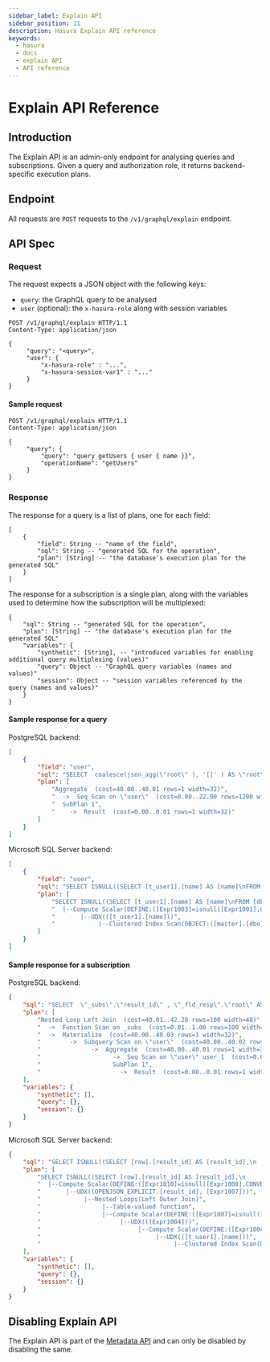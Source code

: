 ```yaml
---
sidebar_label: Explain API
sidebar_position: 11
description: Hasura Explain API reference
keywords:
  - hasura
  - docs
  - explain API
  - API reference
---
```


# Explain API Reference

## Introduction

The Explain API is an admin-only endpoint for analysing queries and
subscriptions. Given a query and authorization role, it returns
backend-specific execution plans.

## Endpoint

All requests are `POST` requests to the `/v1/graphql/explain` endpoint.

## API Spec

### Request

The request expects a JSON object with the following keys:  
-   `query`: the GraphQL query to be analysed
-   `user` (optional): the `x-hasura-role` along with session variables

```http
POST /v1/graphql/explain HTTP/1.1
Content-Type: application/json

{
     "query": "<query>",
     "user": {
         "x-hasura-role" : "...",
         "x-hasura-session-var1" : "..."
     }
}
```

#### Sample request

```http
POST /v1/graphql/explain HTTP/1.1
Content-Type: application/json

{
     "query": {
         "query": "query getUsers { user { name }}",
         "operationName": "getUsers"
     }
}
```

### Response

The response for a query is a list of plans, one for each field:

```none
[
    {
        "field": String -- "name of the field",
        "sql": String -- "generated SQL for the operation",
        "plan": [String] -- "the database's execution plan for the generated SQL"
    }
]
```

The response for a subscription is a single plan, along with the
variables used to determine how the subscription will be multiplexed:

```none
{
    "sql": String -- "generated SQL for the operation",
    "plan": [String] -- "the database's execution plan for the generated SQL"
    "variables": {
        "synthetic": [String], -- "introduced variables for enabling additional query multiplexing (values)"
        "query": Object -- "GraphQL query variables (names and values)"
        "session": Object -- "session variables referenced by the query (names and values)"
    }
}
```

#### Sample response for a query

PostgreSQL backend:

```json
[
    {
        "field": "user",
        "sql": "SELECT  coalesce(json_agg(\"root\" ), '[]' ) AS \"root\" FROM  (SELECT  row_to_json((SELECT  \"_1_e\"  FROM  (SELECT  \"_0_root.base\".\"name\" AS \"name\"       ) AS \"_1_e\"      ) ) AS \"root\" FROM  (SELECT  *  FROM \"public\".\"user\"  WHERE ('true')     ) AS \"_0_root.base\"      ) AS \"_2_root\"      ",
        "plan": [
            "Aggregate  (cost=40.00..40.01 rows=1 width=32)",
            "  ->  Seq Scan on \"user\"  (cost=0.00..22.00 rows=1200 width=32)",
            "  SubPlan 1",
            "    ->  Result  (cost=0.00..0.01 rows=1 width=32)"
        ]
    }
]
```

Microsoft SQL Server backend:

```json
[
    {
        "field": "user",
        "sql": "SELECT ISNULL((SELECT [t_user1].[name] AS [name]\nFROM [dbo].[user] AS [t_user1]\nFOR JSON PATH, INCLUDE_NULL_VALUES), '[]')",
        "plan": [
            "SELECT ISNULL((SELECT [t_user1].[name] AS [name]\nFROM [dbo].[user] AS [t_user1]\nFOR JSON PATH, INCLUDE_NULL_VALUES), '[]')",
            "  |--Compute Scalar(DEFINE:([Expr1003]=isnull([Expr1001],CONVERT_IMPLICIT(nvarchar(max),'[]',0))))",
            "       |--UDX(([t_user1].[name]))",
            "            |--Clustered Index Scan(OBJECT:([master].[dbo].[user].[PK__user__3213E83F04195C1B] AS [t_user1]))"
        ]
    }
]
```

#### Sample response for a subscription

PostgreSQL backend:

```json
{
    "sql": "SELECT  \"_subs\".\"result_id\" , \"_fld_resp\".\"root\" AS \"result\" FROM UNNEST(($1)::uuid[], ($2)::json[]) AS \"_subs\"(\"result_id\", \"result_vars\") LEFT OUTER JOIN LATERAL (SELECT  json_build_object('user', \"user\".\"root\" ) AS \"root\" FROM  (SELECT  coalesce(json_agg(\"root\" ), '[]' ) AS \"root\" FROM  (SELECT  row_to_json((SELECT  \"_1_e\"  FROM  (SELECT  \"_0_root.base\".\"name\" AS \"name\"       ) AS \"_1_e\"      ) ) AS \"root\" FROM  (SELECT  *  FROM \"public\".\"user\"  WHERE ('true')     ) AS \"_0_root.base\"      ) AS \"_2_root\"      ) AS \"user\"      ) AS \"_fld_resp\" ON ('true')      ",
    "plan": [
        "Nested Loop Left Join  (cost=40.01..42.28 rows=100 width=48)",
        "  ->  Function Scan on _subs  (cost=0.01..1.00 rows=100 width=16)",
        "  ->  Materialize  (cost=40.00..40.03 rows=1 width=32)",
        "        ->  Subquery Scan on \"user\"  (cost=40.00..40.02 rows=1 width=32)",
        "              ->  Aggregate  (cost=40.00..40.01 rows=1 width=32)",
        "                    ->  Seq Scan on \"user\" user_1  (cost=0.00..22.00 rows=1200 width=32)",
        "                    SubPlan 1",
        "                      ->  Result  (cost=0.00..0.01 rows=1 width=32)"
    ],
    "variables": {
        "synthetic": [],
        "query": {},
        "session": {}
    }
}
```

Microsoft SQL Server backend:

```json
{
    "sql": "SELECT ISNULL((SELECT [row].[result_id] AS [result_id],\n       [result].[json] AS [result]\nFROM OPENJSON((N''+NCHAR(91)+''+NCHAR(91)+''+NCHAR(34)+'00000000-0000-0000-0000-000000000000'+NCHAR(34)+','+NCHAR(123)+''+NCHAR(34)+'synthetic'+NCHAR(34)+''+NCHAR(58)+''+NCHAR(91)+''+NCHAR(93)+','+NCHAR(34)+'query'+NCHAR(34)+''+NCHAR(58)+''+NCHAR(123)+''+NCHAR(125)+','+NCHAR(34)+'session'+NCHAR(34)+''+NCHAR(58)+''+NCHAR(123)+''+NCHAR(125)+''+NCHAR(125)+''+NCHAR(93)+''+NCHAR(93)+''))\n     WITH ([result_id] UNIQUEIDENTIFIER '$[0]',\n          [result_vars] NVARCHAR(MAX) '$[1]' AS JSON) AS [row]\nOUTER APPLY (SELECT ISNULL((SELECT (SELECT ISNULL((SELECT [t_user1].[name] AS [name]\n                     FROM [dbo].[user] AS [t_user1]\n                     FOR JSON PATH, INCLUDE_NULL_VALUES), '[]')) AS [user]\n             FOR JSON PATH, INCLUDE_NULL_VALUES, WITHOUT_ARRAY_WRAPPER), '[]')) \nAS [result]([json])\nFOR JSON PATH, INCLUDE_NULL_VALUES), '[]')",
    "plan": [
        "SELECT ISNULL((SELECT [row].[result_id] AS [result_id],\n       [result].[json] AS [result]\nFROM OPENJSON((N''+NCHAR(91)+''+NCHAR(91)+''+NCHAR(34)+'00000000-0000-0000-0000-000000000000'+NCHAR(34)+','+NCHAR(123)+''+NCHAR(34)+'synthetic'+NCHAR(34)+''+NCHAR(58)+''+NCHAR(91)+''+NCHAR(93)+','+NCHAR(34)+'query'+NCHAR(34)+''+NCHAR(58)+''+NCHAR(123)+''+NCHAR(125)+','+NCHAR(34)+'session'+NCHAR(34)+''+NCHAR(58)+''+NCHAR(123)+''+NCHAR(125)+''+NCHAR(125)+''+NCHAR(93)+''+NCHAR(93)+''))\n     WITH ([result_id] UNIQUEIDENTIFIER '$[0]',\n          [result_vars] NVARCHAR(MAX) '$[1]' AS JSON) AS [row]\nOUTER APPLY (SELECT ISNULL((SELECT (SELECT ISNULL((SELECT [t_user1].[name] AS [name]\n                     FROM [dbo].[user] AS [t_user1]\n                     FOR JSON PATH, INCLUDE_NULL_VALUES), '[]')) AS [user]\n             FOR JSON PATH, INCLUDE_NULL_VALUES, WITHOUT_ARRAY_WRAPPER), '[]')) \nAS [result]([json])\nFOR JSON PATH, INCLUDE_NULL_VALUES), '[]')",
        "  |--Compute Scalar(DEFINE:([Expr1010]=isnull([Expr1008],CONVERT_IMPLICIT(nvarchar(max),'[]',0))))",
        "       |--UDX((OPENJSON_EXPLICIT.[result_id], [Expr1007]))",
        "            |--Nested Loops(Left Outer Join)",
        "                 |--Table-valued function",
        "                 |--Compute Scalar(DEFINE:([Expr1007]=isnull([Expr1005],CONVERT_IMPLICIT(nvarchar(max),'[]',0))))",
        "                      |--UDX(([Expr1004]))",
        "                           |--Compute Scalar(DEFINE:([Expr1004]=isnull([Expr1001],CONVERT_IMPLICIT(nvarchar(max),'[]',0))))",
        "                                |--UDX(([t_user1].[name]))",
        "                                     |--Clustered Index Scan(OBJECT:([master].[dbo].[user].[PK__user__3213E83F9704D3EC] AS [t_user1]))"
    ],
    "variables": {
        "synthetic": [],
        "query": {},
        "session": {}
    }
}
```

## Disabling Explain API

The Explain API is part of the [Metadata API](/api-reference/metadata-api/index.mdx) and can
only be disabled by disabling the same.
